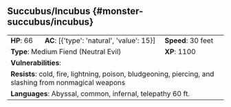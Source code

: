 ## Succubus/Incubus {#monster-succubus/incubus}

```{=html}
<table class="table table-striped">
    <tbody>
        <tr>                    
            <td><b>HP</b>: 66</td>
            <td><b>AC</b>: [{'type': 'natural', 'value': 15}]</td>
            <td><b>Speed</b>: 30 feet</td>
        </tr>
        <tr>
            <td colspan="2"><b>Type</b>: Medium Fiend (Neutral Evil)</td>
            <td><b>XP</b>: 1100</td>
        </tr>
        <tr>
            <td colspan="3"><b>Vulnerabilities</b>: </td>
        </tr>
        <tr>
            <td colspan="3"><b>Resists</b>: cold, fire, lightning, poison, bludgeoning, piercing, and slashing from nonmagical weapons</td>
        </tr>
        <tr>
            <td colspan="3"><b>Languages</b>: Abyssal, common, infernal, telepathy 60 ft.</td>
        </tr>
    </tbody>
</table>
```